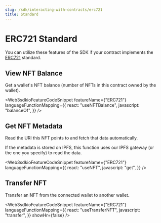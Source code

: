 ```yaml
---
slug: /sdk/interacting-with-contracts/erc721
title: Standard
---
```



# ERC721 Standard

You can utilize these features of the SDK if your contract implements the [ERC721](/contractkit/interfaces/erc721) standard.

<div className="row" style={{ marginBottom: 24 }}>
  <div className="col col--12" style={{ marginTop: 8 }}>
    <QuickstartCard
      name="Learn how to implement ERC721 in your smart contract"
      link={"/contractkit/base-contracts/erc-721/erc721base"}
      image="/assets/icons/general.png"
    />
  </div>
</div>

## View NFT Balance

Get a wallet's NFT balance (number of NFTs in this contract owned by the wallet).

<Web3sdkioFeatureCodeSnippet
  featureName={"ERC721"}
  languageFunctionMapping={{
    react: "useNFTBalance",
    javascript: "balanceOf",
  }}
/>

## Get NFT Metadata

Read the URI this NFT points to and fetch that data automatically.

If the metadata is stored on IPFS, this function uses our IPFS gateway (or the one you specify) to read the data.

<Web3sdkioFeatureCodeSnippet
  featureName={"ERC721"}
  languageFunctionMapping={{
    react: "useNFT",
    javascript: "get",
  }}
/>

## Transfer NFT

Transfer an NFT from the connected wallet to another wallet.

<Web3sdkioFeatureCodeSnippet
  featureName={"ERC721"}
  languageFunctionMapping={{
    react: "useTransferNFT",
    javascript: "transfer",
  }}
  showHr={false}
/>
